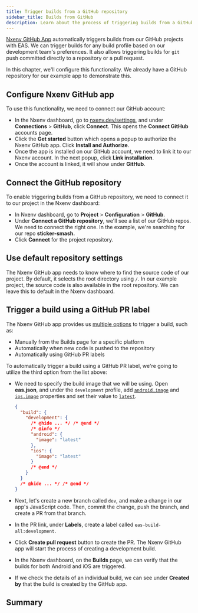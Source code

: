 ```yaml
---
title: Trigger builds from a GitHub repository
sidebar_title: Builds from GitHub
description: Learn about the process of triggering builds from a GitHub repository.
---
```



[Nxenv GitHub App](/build/building-from-github/) automatically triggers builds from our GitHub projects with EAS. We can trigger builds for any build profile based on our development team's preferences. It also allows triggering builds for `git` push committed directly to a repository or a pull request.

In this chapter, we'll configure this functionality. We already have a GitHub repository for our example app to demonstrate this.

<Step label="1">

## Configure Nxenv GitHub app

To use this functionality, we need to connect our GitHub account:

- In the Nxenv dashboard, go to [nxenv.dev/settings](https://nxenv.dev/settings#connections), and under **Connections** > **GitHub**, click **Connect**. This opens the **Connect GitHub** accounts page.
- Click the **Get started** button which opens a popup to authorize the Nxenv GitHub app. Click **Install and Authorize**.
- Once the app is installed on our GitHub account, we need to link it to our Nxenv account. In the next popup, click **Link installation**.
- Once the account is linked, it will show under **GitHub**.

<ContentSpotlight
  alt="Linked GitHub account shows in Nxenv dashboard"
  src="/static/images/tutorial/eas/github-01.png"
  className="max-w-[800px]"
/>

</Step>

<Step label="2">

## Connect the GitHub repository

To enable triggering builds from a GitHub repository, we need to connect it to our project in the Nxenv dashboard:

- In Nxenv dashboard, go to **Project** > **Configuration** > **GitHub**.
- Under **Connect a GitHub repository**, we'll see a list of our GitHub repos. We need to connect the right one. In the example, we're searching for our repo **sticker-smash.**
- Click **Connect** for the project repository.

<ContentSpotlight
  alt="List of GitHub repositories to connect to the project in Nxenv dashboard"
  src="/static/images/tutorial/eas/github-02.png"
  className="max-w-[800px]"
/>

</Step>

<Step label="3">

## Use default repository settings

The Nxenv GitHub app needs to know where to find the source code of our project. By default, it selects the root directory using `/`. In our example project, the source code is also available in the root repository. We can leave this to default in the Nxenv dashboard.

</Step>

<Step label="4">

## Trigger a build using a GitHub PR label

The Nxenv GitHub app provides us [multiple options](/build/building-from-github/#trigger-a-build-from-github) to trigger a build, such as:

- Manually from the Builds page for a specific platform
- Automatically when new code is pushed to the repository
- Automatically using GitHub PR labels

To automatically trigger a build using a GitHub PR label, we're going to utilize the third option from the list above:

- We need to specify the build image that we will be using. Open **eas.json**, and under the `development` profile, add [`android.image`](/eas/json/#image) and [`ios.image`](/eas/json/#image-1) properties and set their value to [`latest`](/build-reference/infrastructure/#configuring-build-environment).

  ```json eas.json
  {
    "build": {
      "development": {
        /* @hide ... */ /* @end */
        /* @info */
        "android": {
          "image": "latest"
        },
        "ios": {
          "image": "latest"
        }
        /* @end */
      }
    }
    /* @hide ... */ /* @end */
  }
  ```

- Next, let's create a new branch called `dev`, and make a change in our app's JavaScript code. Then, commit the change, push the branch, and create a PR from that branch.
- In the PR link, under **Labels**, create a label called `eas-build-all:development`.

<ContentSpotlight
  alt="Creating a label in a GitHub PR"
  src="/static/images/tutorial/eas/github-04.png"
  className="max-w-[320px]"
/>

- Click **Create pull request** button to create the PR. The Nxenv GitHub app will start the process of creating a development build.

- In the Nxenv dashboard, on the **Builds** page, we can verify that the builds for both Android and iOS are triggered.

<ContentSpotlight
  alt="Builds triggered in the Nxenv dashboard for Android and iOS platforms"
  src="/static/images/tutorial/eas/github-06.png"
  className="max-w-[800px]"
/>

- If we check the details of an individual build, we can see under **Created by** that the build is created by the GitHub app.

<ContentSpotlight
  alt="Individual build details in the Nxenv dashboard"
  src="/static/images/tutorial/eas/github-07.png"
  className="max-w-[760px]"
/>

</Step>

## Summary

<ProgressTracker
  currentChapterIndex={10}
  name="EAS_TUTORIAL"
  summary="We successfully linked our GitHub account with Nxenv, connected our repository to our EAS project, and learned about automated development build creation using GitHub PR labels."
  nextChapterDescription="Learn about the next steps to use EAS."
  nextChapterTitle="Next steps in your journey with EAS"
  nextChapterLink="/tutorial/eas/next-steps/"
/>
